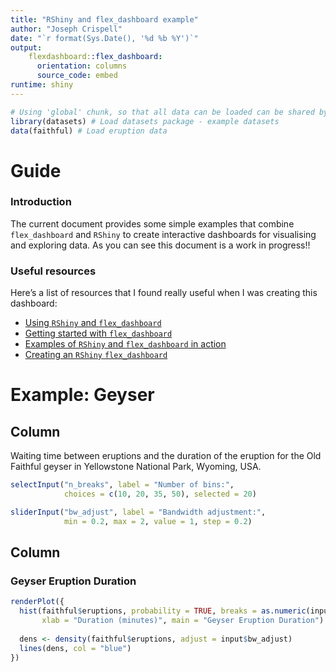 ```yaml
---
title: "RShiny and flex_dashboard example"
author: "Joseph Crispell"
date: "`r format(Sys.Date(), '%d %b %Y')`"
output:
    flexdashboard::flex_dashboard:
      orientation: columns
      source_code: embed
runtime: shiny
---
```


```r

# Using 'global' chunk, so that all data can be loaded can be shared by all users of the dashboard
library(datasets) # Load datasets package - example datasets
data(faithful) # Load eruption data
```

Guide
=====================================

### Introduction

The current document provides some simple examples that combine `flex_dashboard` and `RShiny` to create interactive dashboards for visualising and exploring data. As you can see this document is a work in progress!!

### Useful resources

Here's a list of resources that I found really useful when I was creating this dashboard:

- [Using `RShiny` and `flex_dashboard`](https://rmarkdown.rstudio.com/flexdashboard/shiny.html)
- [Getting started with `flex_dashboard`](https://rmarkdown.rstudio.com/flexdashboard/using.html)
- [Examples of `RShiny` and `flex_dashboard` in action](https://rmarkdown.rstudio.com/flexdashboard/examples.html)
- [Creating an `RShiny` `flex_dashboard`](https://medium.com/analytics-vidhya/shiny-dashboards-with-flexdashboard-e66aaafac1f2)


Example: Geyser
=====================================

Column {.sidebar}
-----------------------------------------------------------------------

Waiting time between eruptions and the duration of the eruption for the
Old Faithful geyser in Yellowstone National Park, Wyoming, USA.

```r
selectInput("n_breaks", label = "Number of bins:",
            choices = c(10, 20, 35, 50), selected = 20)

sliderInput("bw_adjust", label = "Bandwidth adjustment:",
            min = 0.2, max = 2, value = 1, step = 0.2)
```

Column
-----------------------------------------------------------------------

### Geyser Eruption Duration

```r
renderPlot({
  hist(faithful$eruptions, probability = TRUE, breaks = as.numeric(input$n_breaks),
       xlab = "Duration (minutes)", main = "Geyser Eruption Duration")
  
  dens <- density(faithful$eruptions, adjust = input$bw_adjust)
  lines(dens, col = "blue")
})
```
